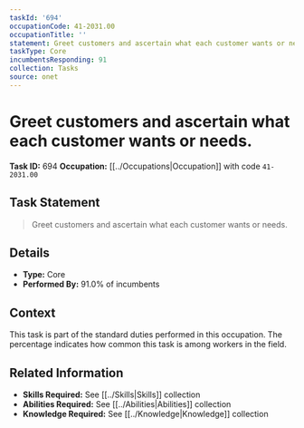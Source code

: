 ```yaml
---
taskId: '694'
occupationCode: 41-2031.00
occupationTitle: ''
statement: Greet customers and ascertain what each customer wants or needs.
taskType: Core
incumbentsResponding: 91
collection: Tasks
source: onet
---
```

# Greet customers and ascertain what each customer wants or needs.

**Task ID:** 694
**Occupation:** [[../Occupations|Occupation]] with code `41-2031.00`

## Task Statement

> Greet customers and ascertain what each customer wants or needs.

## Details

- **Type:** Core
- **Performed By:** 91.0% of incumbents

## Context

This task is part of the standard duties performed in this occupation. The percentage indicates how common this task is among workers in the field.

## Related Information

- **Skills Required:** See [[../Skills|Skills]] collection
- **Abilities Required:** See [[../Abilities|Abilities]] collection
- **Knowledge Required:** See [[../Knowledge|Knowledge]] collection
